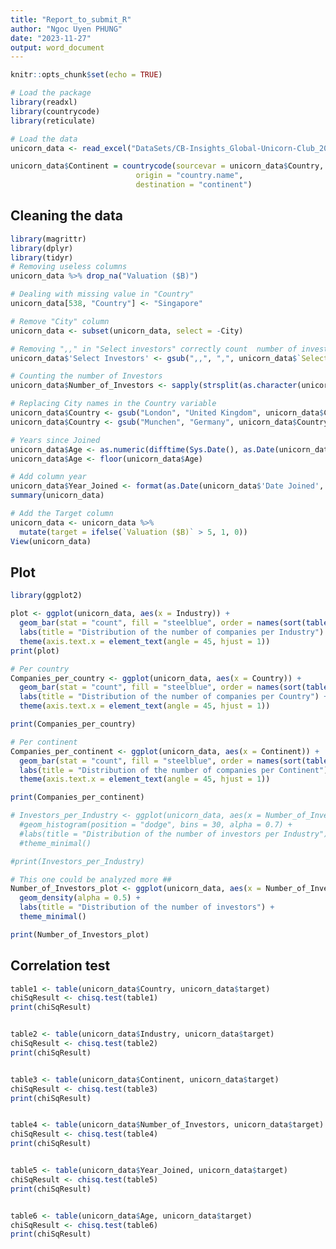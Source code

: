 ```yaml
---
title: "Report_to_submit_R"
author: "Ngoc Uyen PHUNG"
date: "2023-11-27"
output: word_document
---
```


```r
knitr::opts_chunk$set(echo = TRUE)
```

```r

# Load the package
library(readxl)
library(countrycode)
library(reticulate)

# Load the data
unicorn_data <- read_excel("DataSets/CB-Insights_Global-Unicorn-Club_2023.xlsx")

unicorn_data$Continent = countrycode(sourcevar = unicorn_data$Country,
                            origin = "country.name",
                            destination = "continent")
```

## Cleaning the data

```r
library(magrittr)
library(dplyr)
library(tidyr)
# Removing useless columns
unicorn_data %>% drop_na("Valuation ($B)")

# Dealing with missing value in "Country"
unicorn_data[538, "Country"] <- "Singapore"

# Remove "City" column
unicorn_data <- subset(unicorn_data, select = -City)

# Removing ",," in "Select investors" correctly count  number of investors
unicorn_data$'Select Investors' <- gsub(",,", ",", unicorn_data$`Select Investors`)

# Counting the number of Investors
unicorn_data$Number_of_Investors <- sapply(strsplit(as.character(unicorn_data$'Select Investors'), ","), length)

# Replacing City names in the Country variable
unicorn_data$Country <- gsub("London", "United Kingdom", unicorn_data$Country)
unicorn_data$Country <- gsub("Munchen", "Germany", unicorn_data$Country)

# Years since Joined
unicorn_data$Age <- as.numeric(difftime(Sys.Date(), as.Date(unicorn_data$'Date Joined'), units = "days") / 365)
unicorn_data$Age <- floor(unicorn_data$Age)

# Add column year
unicorn_data$Year_Joined <- format(as.Date(unicorn_data$'Date Joined', format = "%y-%m-%d"), "%Y")
summary(unicorn_data)

# Add the Target column
unicorn_data <- unicorn_data %>%
  mutate(target = ifelse(`Valuation ($B)` > 5, 1, 0))
View(unicorn_data)

```

## Plot
```r
library(ggplot2)

plot <- ggplot(unicorn_data, aes(x = Industry)) +
  geom_bar(stat = "count", fill = "steelblue", order = names(sort(table(unicorn_data$Industry), decreasing = TRUE))) +
  labs(title = "Distribution of the number of companies per Industry") +
  theme(axis.text.x = element_text(angle = 45, hjust = 1))
print(plot)
```

```r
# Per country
Companies_per_country <- ggplot(unicorn_data, aes(x = Country)) +
  geom_bar(stat = "count", fill = "steelblue", order = names(sort(table(unicorn_data$Country), decreasing = TRUE))) +
  labs(title = "Distribution of the number of companies per Country") +
  theme(axis.text.x = element_text(angle = 45, hjust = 1))

print(Companies_per_country)

```

```r
# Per continent
Companies_per_continent <- ggplot(unicorn_data, aes(x = Continent)) +
  geom_bar(stat = "count", fill = "steelblue", order = names(sort(table(unicorn_data$Continent), decreasing = TRUE))) +
  labs(title = "Distribution of the number of companies per Continent") +
  theme(axis.text.x = element_text(angle = 45, hjust = 1))

print(Companies_per_continent)
```


```r
# Investors_per_Industry <- ggplot(unicorn_data, aes(x = Number_of_Investors, fill = Industry)) +
  #geom_histogram(position = "dodge", bins = 30, alpha = 0.7) +
  #labs(title = "Distribution of the number of investors per Industry") +
  #theme_minimal()

#print(Investors_per_Industry)
```

```r
# This one could be analyzed more ##
Number_of_Investors_plot <- ggplot(unicorn_data, aes(x = Number_of_Investors, fill = Industry)) +
  geom_density(alpha = 0.5) +
  labs(title = "Distribution of the number of investors") +
  theme_minimal()

print(Number_of_Investors_plot)
```


## Correlation test
```r
table1 <- table(unicorn_data$Country, unicorn_data$target)
chiSqResult <- chisq.test(table1)
print(chiSqResult)


table2 <- table(unicorn_data$Industry, unicorn_data$target)
chiSqResult <- chisq.test(table2)
print(chiSqResult)


table3 <- table(unicorn_data$Continent, unicorn_data$target)
chiSqResult <- chisq.test(table3)
print(chiSqResult)


table4 <- table(unicorn_data$Number_of_Investors, unicorn_data$target)
chiSqResult <- chisq.test(table4)
print(chiSqResult)


table5 <- table(unicorn_data$Year_Joined, unicorn_data$target)
chiSqResult <- chisq.test(table5)
print(chiSqResult)


table6 <- table(unicorn_data$Age, unicorn_data$target)
chiSqResult <- chisq.test(table6)
print(chiSqResult)

```

